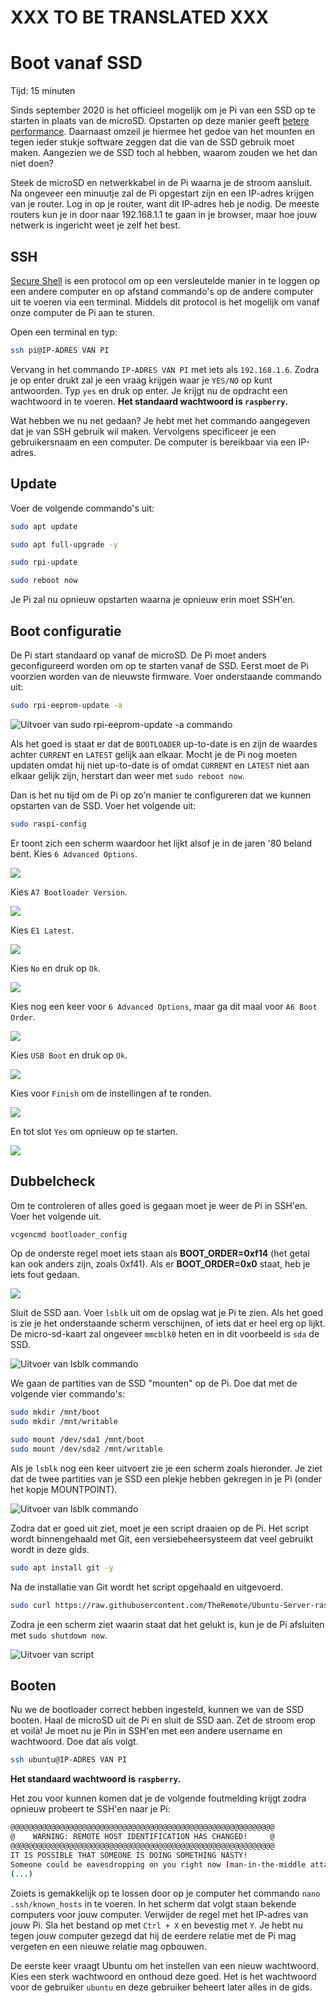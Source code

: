 
# XXX TO BE TRANSLATED XXX


# Boot vanaf SSD

<Callout emoji="&#x2139;">
	Tijd: 15 minuten
</Callout>

Sinds september 2020 is het officieel mogelijk om je Pi van een SSD op te starten in plaats van de microSD. Opstarten op deze manier geeft [betere performance](https://www.tomshardware.com/news/raspberry-pi-4-ssd-test,39811.html). Daarnaast omzeil je hiermee het gedoe van het mounten en tegen ieder stukje software zeggen dat die van de SSD gebruik moet maken. Aangezien we de SSD toch al hebben, waarom zouden we het dan niet doen?

Steek de microSD en netwerkkabel in de Pi waarna je de stroom aansluit. Na ongeveer een minuutje zal de Pi opgestart zijn en een IP-adres krijgen van je router. Log in op je router, want dit IP-adres heb je nodig. De meeste routers kun je in door naar 192.168.1.1 te gaan in je browser, maar hoe jouw netwerk is ingericht weet je zelf het best.

## SSH

[Secure Shell](https://nl.wikipedia.org/wiki/Secure_Shell) is een protocol om op een versleutelde manier in te loggen op een andere computer en op afstand commando's op de andere computer uit te voeren via een terminal. Middels dit protocol is het mogelijk om vanaf onze computer de Pi aan te sturen.

Open een terminal en typ:

```bash
ssh pi@IP-ADRES VAN PI
```

Vervang in het commando `IP-ADRES VAN PI` met iets als `192.168.1.6`. Zodra je op enter drukt zal je een vraag krijgen waar je `YES/NO` op kunt antwoorden. Typ `yes` en druk op enter. Je krijgt nu de opdracht een wachtwoord in te voeren. **Het standaard wachtwoord is `raspberry`.**

Wat hebben we nu net gedaan? Je hebt met het commando aangegeven dat je van SSH gebruik wil maken. Vervolgens specificeer je een gebruikersnaam en een computer. De computer is bereikbaar via een IP-adres.

## Update

Voer de volgende commando's uit:

```bash
sudo apt update
```

```bash
sudo apt full-upgrade -y
```

```bash
sudo rpi-update
```

```bash
sudo reboot now
```

Je Pi zal nu opnieuw opstarten waarna je opnieuw erin moet SSH'en.

## Boot configuratie

De Pi start standaard op vanaf de microSD. De Pi moet anders geconfigureerd worden om op te starten vanaf de SSD. Eerst moet de Pi voorzien worden van de nieuwste firmware. Voer onderstaande commando uit:

```bash
sudo rpi-eeprom-update -a
```

![Uitvoer van `sudo rpi-eeprom-update -a` commando](/bootfromssd.png)

Als het goed is staat er dat de `BOOTLOADER` up-to-date is en zijn de waardes achter `CURRENT` en `LATEST` gelijk aan elkaar. Mocht je de Pi nog moeten updaten omdat hij niet up-to-date is of omdat `CURRENT` en `LATEST` niet aan elkaar gelijk zijn, herstart dan weer met `sudo reboot now`.

Dan is het nu tijd om de Pi op zo'n manier te configureren dat we kunnen opstarten van de SSD. Voer het volgende uit:

```bash
sudo raspi-config
```

Er toont zich een scherm waardoor het lijkt alsof je in de jaren '80 beland bent. Kies `6 Advanced Options`.

![](/6-advancedoptions.png)

Kies `A7 Bootloader Version`.

![](/a7-bootversion.png)

Kies `E1 Latest`.

![](/e1-latest.png)

Kies `No` en druk op `Ok`.

![](/nope.png)

Kies nog een keer voor `6 Advanced Options`, maar ga dit maal voor `A6 Boot Order`.

![](/a6-bootorder.png)

Kies `USB Boot` en druk op `Ok`.

![](/usbboot.png)

Kies voor `Finish` om de instellingen af te ronden.

![](/finish.png)

En tot slot `Yes` om opnieuw op te starten.

![](/reboot.png)

## Dubbelcheck

Om te controleren of alles goed is gegaan moet je weer de Pi in SSH'en. Voer het volgende uit.

```bash
vcgencmd bootloader_config
```

Op de onderste regel moet iets staan als **BOOT\_ORDER=0xf14** (het getal kan ook anders zijn, zoals 0xf41). Als er **BOOT\_ORDER=0x0** staat, heb je iets fout gedaan.

![](/check.png)

Sluit de SSD aan. Voer `lsblk` uit om de opslag wat je Pi te zien. Als het goed is zie je het onderstaande scherm verschijnen, of iets dat er heel erg op lijkt. De micro-sd-kaart zal ongeveer `mmcblk0` heten en in dit voorbeeld is `sda` de SSD.

![Uitvoer van `lsblk` commando](/lsblk.png)

We gaan de partities van de SSD "mounten" op de Pi. Doe dat met de volgende vier commando's:

```bash
sudo mkdir /mnt/boot
sudo mkdir /mnt/writable

sudo mount /dev/sda1 /mnt/boot
sudo mount /dev/sda2 /mnt/writable
```

Als je `lsblk` nog een keer uitvoert zie je een scherm zoals hieronder. Je ziet dat de twee partities van je SSD een plekje hebben gekregen in je Pi (onder het kopje MOUNTPOINT).

![Uitvoer van `lsblk` commando](/mounted.png)

Zodra dat er goed uit ziet, moet je een script draaien op de Pi. Het script wordt binnengehaald met Git, een versiebeheersysteem dat veel gebruikt wordt in deze gids.

```bash
sudo apt install git -y
```

Na de installatie van Git wordt het script opgehaald en uitgevoerd.

```bash
sudo curl https://raw.githubusercontent.com/TheRemote/Ubuntu-Server-raspi4-unofficial/master/BootFix.sh | sudo bash
```

Zodra je een scherm ziet waarin staat dat het gelukt is, kun je de Pi afsluiten met `sudo shutdown now`.

![Uitvoer van script](/script.png)
## Booten

Nu we de bootloader correct hebben ingesteld, kunnen we van de SSD booten. Haal de microSD uit de Pi en sluit de SSD aan. Zet de stroom erop et voilà! Je moet nu je Pin in SSH'en met een andere username en wachtwoord. Doe dat als volgt.

```bash
ssh ubuntu@IP-ADRES VAN PI
```

**Het standaard wachtwoord is `raspberry`.**

Het zou voor kunnen komen dat je de volgende foutmelding krijgt zodra opnieuw probeert te SSH'en naar je Pi:

```bash
@@@@@@@@@@@@@@@@@@@@@@@@@@@@@@@@@@@@@@@@@@@@@@@@@@@@@@@@@@@
@    WARNING: REMOTE HOST IDENTIFICATION HAS CHANGED!     @
@@@@@@@@@@@@@@@@@@@@@@@@@@@@@@@@@@@@@@@@@@@@@@@@@@@@@@@@@@@
IT IS POSSIBLE THAT SOMEONE IS DOING SOMETHING NASTY!
Someone could be eavesdropping on you right now (man-in-the-middle attack)!
(...)
```

Zoiets is gemakkelijk op te lossen door op je computer het commando `nano .ssh/known_hosts` in te voeren. In het scherm dat volgt staan bekende computers voor jouw computer. Verwijder de regel met het IP-adres van jouw Pi. Sla het bestand op met `Ctrl + X` en bevestig met `Y`. Je hebt nu tegen jouw computer gezegd dat hij de eerdere relatie met de Pi mag vergeten en een nieuwe relatie mag opbouwen.

De eerste keer vraagt Ubuntu om het instellen van een nieuw wachtwoord. Kies een sterk wachtwoord en onthoud deze goed. Het is het wachtwoord voor de gebruiker `ubuntu` en deze gebruiker beheert later alles in de gids.
